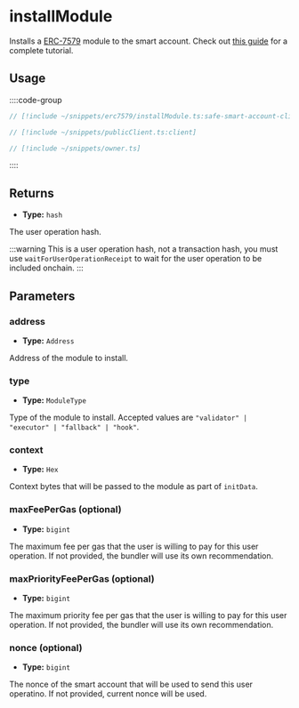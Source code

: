 
<VersionWarning version="0.2" />

# installModule

Installs a [ERC-7579](https://eips.ethereum.org/EIPS/eip-7579) module to the smart account. Check out [this guide](/permissionless/core/how-to/accounts/use-erc7579-account) for a complete tutorial.

## Usage

::::code-group

```ts [example.ts]
// [!include ~/snippets/erc7579/installModule.ts:safe-smart-account-client]
```

```ts [publicClient.ts]
// [!include ~/snippets/publicClient.ts:client]
```

```ts [owner.ts]
// [!include ~/snippets/owner.ts]
```

::::

## Returns

- **Type:** `hash`

The user operation hash.

:::warning
This is a user operation hash, not a transaction hash, you must use `waitForUserOperationReceipt` to wait for the user operation to be included onchain.
:::

## Parameters

### address

- **Type:** `Address`

Address of the module to install.

### type

- **Type:** `ModuleType`

Type of the module to install. Accepted values are `"validator" | "executor" | "fallback" | "hook"`.

### context

- **Type:** `Hex`

Context bytes that will be passed to the module as part of `initData`.

### maxFeePerGas (optional)

- **Type:** `bigint`

The maximum fee per gas that the user is willing to pay for this user operation. If not provided, the bundler will use its own recommendation.

### maxPriorityFeePerGas (optional)

- **Type:** `bigint`

The maximum priority fee per gas that the user is willing to pay for this user operation. If not provided, the bundler will use its own recommendation.

### nonce (optional)

- **Type:** `bigint`

The nonce of the smart account that will be used to send this user operatino. If not provided, current nonce will be used.

